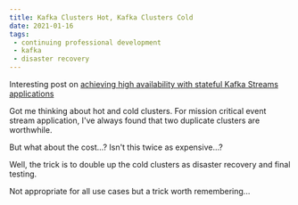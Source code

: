 ```yaml
---
title: Kafka Clusters Hot, Kafka Clusters Cold
date: 2021-01-16
tags:
 - continuing professional development
 - kafka
 - disaster recovery
---
```


Interesting post on [achieving high availability with stateful Kafka Streams applications](https://tech.transferwise.com/achieving-high-availability-with-kafka-streams/)

Got me thinking about hot and cold clusters. For mission critical event stream application, I've always found that
two duplicate clusters are worthwhile.

But what about the cost...? Isn't this twice as expensive...?

Well, the trick is to double up the cold clusters as disaster recovery and final testing.

Not appropriate for all use cases but a trick worth remembering...